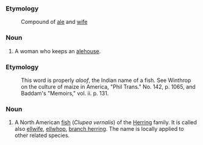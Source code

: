 ===Etymology===
:Compound of [[ale]] and [[wife]]

===Noun===

# A woman who keeps an [[alehouse]].



===Etymology===
:This word is properly ''aloof'', the Indian name of a fish. See Winthrop on the culture of maize in America, "Phil Trans." No. 142, p. 1065, and Baddam's "Memoirs," vol. ii. p. 131.

===Noun===
# A North American [[fish]] (''Clupea vernalis'') of the [[Herring]] family. It is called also [[ellwife]], [[ellwhop]], [[branch herring]]. The name is locally applied to other related species.